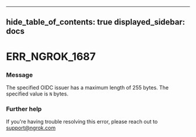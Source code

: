 

---
hide_table_of_contents: true
displayed_sidebar: docs
---


# ERR_NGROK_1687

### Message
The specified OIDC issuer has a maximum length of 255 bytes. The specified value is `N` bytes.

<ErrorDetails />



### Further help
If you're having trouble resolving this error, please reach out to [support@ngrok.com](mailto:support@ngrok.com?subject=Help%20with%20ERR_NGROK_1687)

